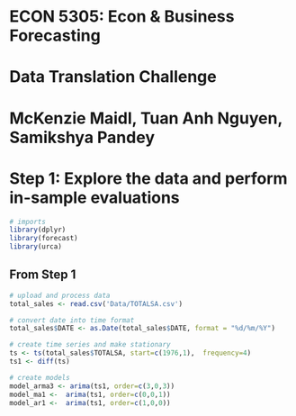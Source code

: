 # ECON 5305: Econ & Business Forecasting

# Data Translation Challenge

# McKenzie Maidl, Tuan Anh Nguyen, Samikshya Pandey

# Step 1: Explore the data and perform in-sample evaluations

```r
# imports
library(dplyr)
library(forecast)
library(urca)
```

## From Step 1

```r
# upload and process data
total_sales <- read.csv('Data/TOTALSA.csv')

# convert date into time format
total_sales$DATE <- as.Date(total_sales$DATE, format = "%d/%m/%Y")

# create time series and make stationary
ts <- ts(total_sales$TOTALSA, start=c(1976,1),  frequency=4)
ts1 <- diff(ts)

# create models
model_arma3 <- arima(ts1, order=c(3,0,3))
model_ma1 <-  arima(ts1, order=c(0,0,1))
model_ar1 <-  arima(ts1, order=c(1,0,0))
```

## 